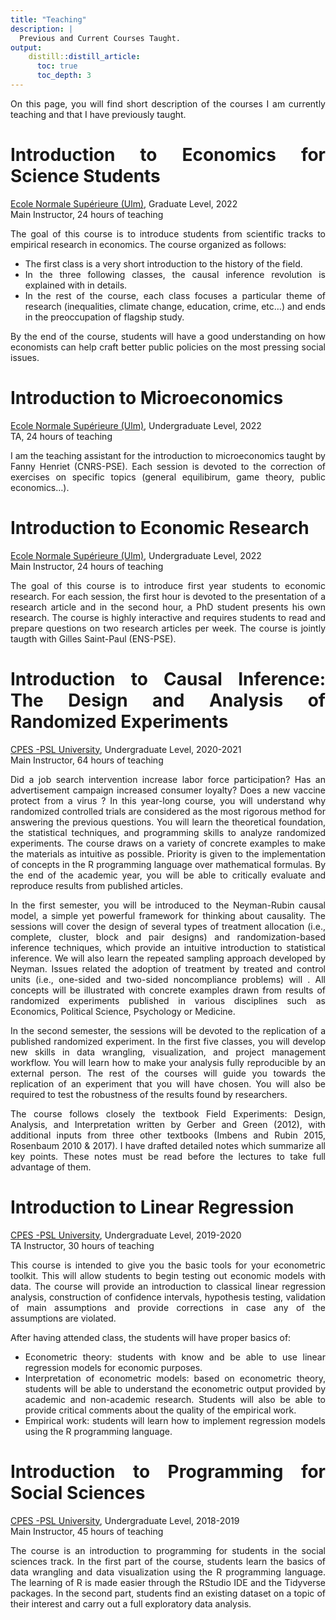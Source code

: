 ```yaml
---
title: "Teaching"
description: |
  Previous and Current Courses Taught.
output: 
    distill::distill_article:
      toc: true
      toc_depth: 3
---
```


<style>
body {
text-align: justify}
</style>

On this page, you will find short description of the courses I am currently teaching and that I have previously taught.

# Introduction to Economics for Science Students

[Ecole Normale Supérieure (Ulm)](https://cpes.psl.eu/), Graduate Level, 2022 <br> Main Instructor, 24 hours of teaching

The goal of this course is to introduce students from scientific tracks to empirical research in economics. The course organized as follows:

* The first class is a very short introduction to the history of the field.
* In the three following classes, the causal inference revolution is explained with in details. 
* In the rest of the course, each class focuses a particular theme of research (inequalities, climate change, education, crime, etc...) and ends in the preoccupation of flagship study.

By the end of the course, students will have a good understanding on how economists can help craft better public policies on the most pressing social issues. 


# Introduction to Microeconomics

[Ecole Normale Supérieure (Ulm)](https://cpes.psl.eu/), Undergraduate Level, 2022 <br> TA, 24 hours of teaching

I am the teaching assistant for the introduction to microeconomics taught by Fanny Henriet (CNRS-PSE). Each session is devoted to the correction of exercises on specific topics (general equilibirum, game theory, public economics...).

# Introduction to Economic Research

[Ecole Normale Supérieure (Ulm)](https://cpes.psl.eu/), Undergraduate Level, 2022 <br> Main Instructor, 24 hours of teaching

The goal of this course is to introduce first year students to economic research. For each session, the first hour is devoted to the presentation of a research article and in the second hour, a PhD student presents his own research. The course is highly interactive and requires students to read and prepare questions on two research articles per week. The course is jointly taugth with Gilles Saint-Paul (ENS-PSE).


# Introduction to Causal Inference: The Design and Analysis of Randomized Experiments

[CPES -PSL University](https://cpes.psl.eu/), Undergraduate Level, 2020-2021 <br> Main Instructor, 64 hours of teaching

Did a job search intervention increase labor force participation? Has an advertisement
campaign increased consumer loyalty? Does a new vaccine protect from a
virus ? In this year-long course, you will understand why randomized controlled
trials are considered as the most rigorous method for answering the previous questions.
You will learn the theoretical foundation, the statistical techniques, and programming
skills to analyze randomized experiments. The course draws on a variety
of concrete examples to make the materials as intuitive as possible. Priority is given
to the implementation of concepts in the R programming language over mathematical
formulas. By the end of the academic year, you will be able to critically evaluate
and reproduce results from published articles.

In the first semester, you will be introduced to the Neyman-Rubin causal model, a
simple yet powerful framework for thinking about causality. The sessions will cover
the design of several types of treatment allocation (i.e., complete, cluster, block and
pair designs) and randomization-based inference techniques, which provide an intuitive
introduction to statistical inference. We will also learn the repeated sampling
approach developed by Neyman. Issues related the adoption of treatment by
treated and control units (i.e., one-sided and two-sided noncompliance problems)
will . All concepts will be illustrated with concrete examples drawn from results of
randomized experiments published in various disciplines such as Economics, Political
Science, Psychology or Medicine.

In the second semester, the sessions will be devoted to the replication of a published
randomized experiment. In the first five classes, you will develop new skills
in data wrangling, visualization, and project management workflow. You will learn
how to make your analysis fully reproducible by an external person. The rest of
the courses will guide you towards the replication of an experiment that you will have chosen. You will also be required to test the robustness of the results found by researchers.

The course follows closely the textbook Field Experiments: Design, Analysis, and Interpretation
written by Gerber and Green (2012), with additional inputs from three
other textbooks (Imbens and Rubin 2015, Rosenbaum 2010 & 2017). I have drafted
detailed notes which summarize all key points. These notes must be read before the lectures to take full advantage of them.


# Introduction to Linear Regression 

[CPES -PSL University](https://cpes.psl.eu/), Undergraduate Level, 2019-2020 <br> TA Instructor, 30 hours of teaching

This course is intended to give you the basic tools for your econometric toolkit. This will allow
students to begin testing out economic models with data. The course will provide an introduction
to classical linear regression analysis, construction of confidence intervals, hypothesis testing,
validation of main assumptions and provide corrections in case any of the assumptions are
violated.

After having attended class, the students will have proper basics of:

- Econometric theory: students with know and be able to use linear regression models for
economic purposes.
- Interpretation of econometric models: based on econometric theory, students will be able
to understand the econometric output provided by academic and non-academic research.
Students will also be able to provide critical comments about the quality of the empirical
work.
- Empirical work: students will learn how to implement regression models using the R programming language.

# Introduction to Programming for Social Sciences 

[CPES -PSL University](https://cpes.psl.eu/), Undergraduate Level, 2018-2019 <br> Main Instructor, 45 hours of teaching

The course is an introduction to programming for students in the social sciences track. In the first part of the course, students learn the basics of data wrangling and data visualization using the R programming language. The learning of R is made easier through the RStudio IDE and the Tidyverse packages. In the second part, students find an existing dataset on a topic of their interest and carry out a full exploratory data analysis.

